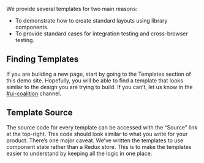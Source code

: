 We provide several templates for two main reasons:
* To demonstrate how to create standard layouts using library components.
* To provide standard cases for integration testing and cross-browser testing.

## Finding Templates
If you are building a new page, start by going to the Templates section of this demo site. Hopefully, you will be able to find a template that looks similar to the design you are trying to build. If you can’t, let us know in the [#ui-coalition](https://pingidentity.slack.com/messages/C0P4USREK) channel.

## Template Source
The source code for every template can be accessed with the “Source” link at the top-right. This code should look similar to what you write for your product. There’s one major caveat. We’ve written the templates to use component state rather than a Redux store. This is to make the templates easier to understand by keeping all the logic in one place.

